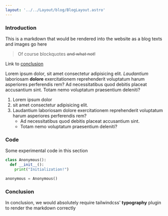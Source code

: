 ---
layout: '../../Layout/blog/BlogLayout.astro'
---

### Introduction

This is a markdown that would be rendered into the website as a blog texts and images go here

> Of course blockquotes ~~and what not!~~

Link to [conclusion](#conclusion)

Lorem ipsum dolor, sit amet consectetur adipisicing elit. _Laudantium_ laboriosam **dolore** exercitationem reprehenderit voluptatum harum asperiores perferendis rem? Ad necessitatibus quod debitis placeat accusantium sint. Totam nemo voluptatum praesentium deleniti?

1. Lorem ipsum dolor
2. sit amet consectetur adipisicing elit.
3. Laudantium laboriosam dolore exercitationem reprehenderit voluptatum harum asperiores perferendis rem?
   - Ad necessitatibus quod debitis placeat accusantium sint.
   - Totam nemo voluptatum praesentium deleniti?

### Code

Some experimental code in this section

```py
class Anonymous():
  def __init__():
    print("Initialization!")

anonymous = Anonymous()
```

### Conclusion

In conclusion, we would absolutely require tailwindcss' **typography** plugin to render the markdown correctly
